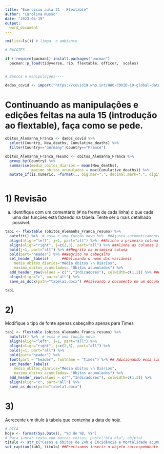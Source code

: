 ```yaml
---
title: "Exercicio aula 21 - Flextable"
author: "Carolina Musso"
date: "2023-04-19"
output:
  word_document
---
```


```r
rm(list=ls()) # limpa  o ambiente

# PACOTES ----

if (!require(pacman)) install.packages("pacman")
  pacman::p_load(tidyverse, rio, flextable, officer,  scales)


# Bancos e manipulações----

dados_covid <- import("https://covid19.who.int/WHO-COVID-19-global-data.csv")

```

# Continuando as manipulações e edições feitas na aula 15 (introdução ao flextable), faça como se pede. 


```r
obitos_Alemanha_Franca <- dados_covid %>% 
  select(Country, New_deaths, Cumulative_deaths) %>% 
  filter(Country=="Germany"|Country=="France")

obitos_Alemanha_Franca_resumo <- obitos_Alemanha_Franca %>% 
  group_by(Country) %>% 
  summarise(media_obitos_diarios = mean(New_deaths),
            maximo_obitos_acumulados = max(Cumulative_deaths)) %>% 
  mutate_if(is.numeric, ~format(., big.mar=".", decimal.mark=",", digits=4)) # o parametro digits se refere aos valores com decimais
  

```


# 1) Revisão

a) Identifique com um comentário (# na frente de cada linha) o que cada uma das funções está fazendo na tabela. Tente ser o mais detalhado possível.

```r

tab1 <- flextable (obitos_Alemanha_Franca_resumo) %>% 
  autofit() %>%  # essa é uma função nova %>%  ##Ajusta automaticamente as larguras das colunas
  align(align="left", j=1, part="all") %>%  ##Alinha a primeira coluna à esquerda
  align(align="right", j=c(2,3), part="all") %>% ##Alinha as colunas 2 e 3 à direita
  bold(j=1, part="all") %>% ##Negrito na primeira coluna
  bold(part="header") %>% ##Negrito no cabeçalho
  set_header_labels(      ##Definindo o nome das variáveis
    media_obitos_diarios="Média óbitos \n Diários",
    maximo_obitos_acumulados= "Óbitos acumulados") %>% 
  add_header_row(values = c("","Indicadores"), colwidth=c(1,2)) %>% ##Cabeçalho extra
  align(align="c", part="all") %>% 
  save_as_docx(path="tabela1.docx") ##salvando o documento em um documento de texto

tab1

```



# 2)

Modifique o tipo de fonte apenas cabeçalho apenas para Times

```r
tab1 <- flextable (obitos_Alemanha_Franca_resumo) %>% 
  autofit() %>%  # essa é uma função nova
  align(align="left", j=1, part="all") %>%
  align(align="right", j=c(2,3), part="all") %>%
  bold(j=1, part="all") %>%
  bold(part="header") %>%
  font(part = "header", fontname = "Times") %>% ## Adicionando essa linha, podemo alterar a fonte.
  set_header_labels(
    media_obitos_diarios="Média óbitos \n Diários",
    maximo_obitos_acumulados= "Óbitos acumulados") %>% 
  add_header_row(values = c("","Indicadores"), colwidth=c(1,2)) %>%
  align(align="c", part="all") %>% 
  save_as_docx(path="tabela1.docx")

```


# 3)

Acrecente um título à tabela que contenha a data de hoje. 

```r
# DICA
hoje <- format(Sys.Date(), "%d de %B, %Y")
# Para juntar texto com outras coisas: paste("bla bla", objeto)
titulo <- str_c("Casos e óbitos de 24h e Incidência e Mortalidade acumulada dos últimos 7 dias dos estados do Centro Oeste,",hoje )
set_caption(tab1, titulo) ##Precisamos inserir o objeto correspondente à tabela (no caso, tab1) e o título que queremos inserir (pode ser em texto ou um objeto). É necessário que a tabela esteja como objeto flextable.



```

